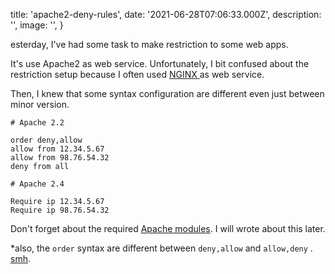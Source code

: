 
  title: 'apache2-deny-rules',
  date: '2021-06-28T07:06:33.000Z',
  description: '',
  image: '',
}

esterday, I've had some task to make restriction to some web apps.

It's use Apache2 as web service. Unfortunately, I bit confused about the restriction setup because I often used [NGINX ](https://serverguy.com/comparison/apache-vs-nginx/)as web service. 

Then, I knew that some syntax configuration are different even just between minor version.

    # Apache 2.2
    
    order deny,allow
    allow from 12.34.5.67
    allow from 98.76.54.32
    deny from all
    
    # Apache 2.4
    
    Require ip 12.34.5.67
    Require ip 98.76.54.32

Don't forget about the required [Apache modules](https://httpd.apache.org/docs/2.4/mod/mod_authz_core.html). I will wrote about this later.

*also, the `order` syntax are different between `deny,allow` and `allow,deny` . [smh](http://httpd.apache.org/docs/2.2/mod/mod_authz_host.html#page-header).

